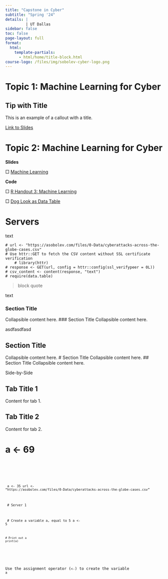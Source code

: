 ```yaml
---
title: "Capstone in Cyber"
subtitle: "Spring '24"
details: |
         | UT Dallas
sidebar: false
toc: false
page-layout: full
format:
  html:
    template-partials:
      - html/home/title-block.html
course-logo: /files/img/sobolev-cyber-logo.png
---
```


# Topic 1: Machine Learning for Cyber

::: {.callout-caution collapse="true}

## Tip with Title

This is an example of a callout with a title.
:::


[Link to Slides](#link)

# Topic 2: Machine Learning for Cyber

::: {.grid}

::: {.g-col-12}

**Slides**

□ [Machine Learning](slides.pdf)

:::

::: {.g-col-12}

**Code** 

□ [R Handout 3: Machine Learning](R-Handout-3-ML-I.Rmd.zip)

□ [Dog Look as Data Table](dogs.txt)

:::
:::



# Servers


text

```
# url <- "https://asobolev.com/files/0-Data/cyberattacks-across-the-globe-cases.csv"
# Use httr::GET to fetch the CSV content without SSL certificate verification
    # library(httr)
# response <- GET(url, config = httr::config(ssl_verifypeer = 0L))
# csv_content <- content(response, "text")
# require(data.table)
```

> block quote

text

::: {.collapse}
### Section Title
Collapsible content here.
### Section Title
Collapsible content here.
:::



asdfasdfasd

::: {.collapse}
# Section Title
Collapsible content here.
# Section Title
Collapsible content here.
## Section Title
Collapsible content here.
:::

Side-by-Side


::: {.panel-tabset}
## Tab Title 1
Content for tab 1.

## Tab Title 2
Content for tab 2.
:::



# a <- 69
# <code data-type="pre-exercise-code" data-lang="r">

<script type="text/javascript" src="//cdn.datacamp.com/dcl-react.js.gz"></script>
<div data-datacamp-exercise data-lang="r">

<code data-type="pre-exercise-code">
a <- 35
url <- "https://asobolev.com/files/0-Data/cyberattacks-across-the-globe-cases.csv"
</code>

<code data-type="sample-code">
    # Server 1
</code>

<code data-type="solution">
    # Create a variable a, equal to 5
    a <- 5

    # Print out a
    print(a)
</code>

<!--
<code data-type="sct">
    test_object("a")
    test_function("print")
    success_msg("Great job!")
</code>
-->

  <div data-type="hint">Use the assignment operator (<code><-</code>) to create the variable <code>a</code>
  </div>

</div>


<!--





::: {.grid .course-details}

::: {.g-col-12 .g-col-sm-12 .g-col-md-8}



### Teaching Team

#### Head Instructor

::: {.grid}

::: {.g-col-3}


![Link]()

:::

::: {.g-col-9}



- {{< fa user >}} &nbsp; [{{< var instructor.name >}}]({{< var instructor.url >}})
- {{< fa university >}} &nbsp; {{< var instructor.office >}}
- {{< fa envelope >}} &nbsp; <a href="mailto:{{< var instructor.email >}}">{{< var instructor.email >}}</a>
- {{< fa brands twitter >}} &nbsp; [{{< var instructor.twitter >}}](https://www.twitter.com/{{< var instructor.twitter >}})
- {{< fa calendar-check >}} &nbsp; [Schedule an appointment]({{< var instructor.appointment_url >}})

::: 

:::

#### Teaching Fellow

::: {.grid}

::: {.g-col-3}


![](files/img/mitsuru.jpg)
 
:::

::: {.g-col-9}



- {{< fa user >}} &nbsp; [Mitsuru Mukaigawara](https://www.mitsurumukaigawara.com)
- {{< fa envelope >}} &nbsp; <a href="mailto:mailto:mitsuru_mukaigawara@g.harvard.edu">mitsuru_mukaigawara@g.harvard.edu</a>


::: 

:::


:::


::: {.g-col-12 .g-col-md-4 .contact-policy}

### Course details

- {{< fa calendar >}} &nbsp; {{< var course.days >}}
- {{< fa calendar-alt >}} &nbsp; {{< var course.dates >}}
- {{< fa clock >}} &nbsp; {{< var course.time >}}
- {{< fa location-dot >}} &nbsp; {{< var course.location >}}
- {{< fa brands slack >}} &nbsp; [Slack]({{< var course.slack >}})

### Contacting us

{{< var instructor.contact_policy >}}
:::

:::

-->
